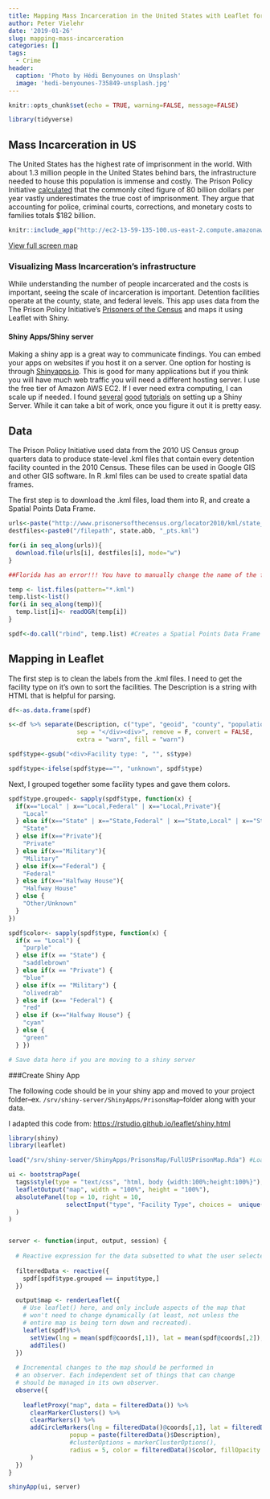 ```yaml
---
title: Mapping Mass Incarceration in the United States with Leaflet for R and Shiny
author: Peter Vielehr
date: '2019-01-26'
slug: mapping-mass-incarceration
categories: []
tags:
  - Crime
header:
  caption: 'Photo by Hédi Benyounes on Unsplash'
  image: 'hedi-benyounes-735849-unsplash.jpg'
---
```



```r
knitr::opts_chunk$set(echo = TRUE, warning=FALSE, message=FALSE)

library(tidyverse)

```


## Mass Incarceration in US

The United States has the highest rate of imprisonment in the world. With about 1.3 million people in the United States behind bars, the infrastructure needed to house this population is immense and costly. The Prison Policy Initiative [calculated](https://www.prisonpolicy.org/reports/money.html) that the commonly cited figure of 80 billion dollars per year vastly underestimates the true cost of imprisonment. They argue that accounting for police, criminal courts, corrections, and monetary costs to families totals \$182 billion. 

```r
knitr::include_app("http://ec2-13-59-135-100.us-east-2.compute.amazonaws.com:3838/PrisonsMap/")
```

[View full screen map](http://ec2-13-59-135-100.us-east-2.compute.amazonaws.com:3838/PrisonsMap/)


### Visualizing Mass Incarceration's infrastructure

While understanding the number of people incarcerated and the costs is important, seeing the scale of incarceration is important. Detention facilities operate at the county, state, and federal levels. This app uses data from the The Prison Policy Initiative's [Prisoners of the Census](www.prisonersofthecensus.org) and maps it using Leaflet with Shiny.

#### Shiny Apps/Shiny server

Making a shiny app is a great way to communicate findings. You can embed your apps on websites if you host it on a server. One option for hosting is through [Shinyapps.io](https://www.shinyapps.io/). This is good for many applications but if you think you will have much web traffic you will need a different hosting server. I use the free tier of Amazon AWS EC2. If I ever need extra computing, I can scale up if needed. I found [several](https://tm3.ghost.io/2017/12/31/deploying-an-r-shiny-app-to-aws/) [good](https://towardsdatascience.com/how-to-host-a-r-shiny-app-on-aws-cloud-in-7-simple-steps-5595e7885722) [tutorials](https://aws.amazon.com/blogs/big-data/running-r-on-aws/) on setting up a Shiny Server. While it can take a bit of work, once you figure it out it is pretty easy.

## Data

The Prison Policy Initiative used data from the 2010 US Census group quarters data to produce state-level .kml files that contain every detention facility counted in the 2010 Census. These files can be used in Google GIS and other GIS software. In R .kml files can be used to create spatial data frames.

The first step is to download the .kml files, load them into R, and create a Spatial Points Data Frame.

```r

urls<-paste("http://www.prisonersofthecensus.org/locator2010/kml/state_pts_", state.abb, ".kml", sep = "" )
destfiles<-paste0("/filepath", state.abb, "_pts.kml")

for(i in seq_along(urls)){
  download.file(urls[i], destfiles[i], mode="w")
} 

##Florida has an error!!! You have to manually change the name of the facility on line 45, remove the "&". 

temp <- list.files(pattern="*.kml")
temp.list<-list()
for(i in seq_along(temp)){
  temp.list[i]<- readOGR(temp[i])
}

spdf<-do.call("rbind", temp.list) #Creates a Spatial Points Data Frame

```

## Mapping in Leaflet

The first step is to clean the labels from the .kml files. I need to get the facility type on it's own to sort the facilities. The Description is a string with HTML that is helpful for parsing. 

```r

df<-as.data.frame(spdf)

s<-df %>% separate(Description, c("type", "geoid", "county", "population"), 
                   sep = "</div><div>", remove = F, convert = FALSE, 
                   extra = "warn", fill = "warn")

spdf$type<-gsub("<div>Facility type: ", "", s$type)

spdf$type<-ifelse(spdf$type=="", "unknown", spdf$type)

```

Next, I grouped together some facility types and gave them colors.

``` r

spdf$type.grouped<- sapply(spdf$type, function(x) {
  if(x=="Local" | x=="Local,Federal" | x=="Local,Private"){
    "Local" 
  } else if(x=="State" | x=="State,Federal" | x=="State,Local" | x=="State,Private") {
    "State"
  } else if(x=="Private"){
    "Private"
  } else if(x=="Military"){
    "Military"
  } else if(x=="Federal") {
    "Federal"
  } else if(x=="Halfway House"){
    "Halfway House"
  } else {
    "Other/Unknown"
  }
})

spdf$color<- sapply(spdf$type, function(x) {
  if(x == "Local") {
    "purple"
  } else if(x == "State") {
    "saddlebrown"
  } else if(x == "Private") {
    "blue"
  } else if(x == "Military") {
    "olivedrab"
  } else if (x== "Federal") {
    "red"
  } else if (x=="Halfway House") {
    "cyan"
  } else {
    "green"
  } })

# Save data here if you are moving to a shiny server
```

###Create Shiny App

The following code should be in your shiny app and moved to your project folder--ex. `/srv/shiny-server/ShinyApps/PrisonsMap`--folder along with your data.

I adapted this code from: [https://rstudio.github.io/leaflet/shiny.html](https://rstudio.github.io/leaflet/shiny.html)

```r
library(shiny)
library(leaflet)

load("/srv/shiny-server/ShinyApps/PrisonsMap/FullUSPrisonMap.Rda") #Load Data

ui <- bootstrapPage(
  tags$style(type = "text/css", "html, body {width:100%;height:100%}"),
  leafletOutput("map", width = "100%", height = "100%"),
  absolutePanel(top = 10, right = 10,
                selectInput("type", "Facility Type", choices =  unique(spdf$type.grouped))
  )
)


server <- function(input, output, session) {
  
  # Reactive expression for the data subsetted to what the user selected
  
  filteredData <- reactive({
    spdf[spdf$type.grouped == input$type,]
  })

  output$map <- renderLeaflet({
    # Use leaflet() here, and only include aspects of the map that
    # won't need to change dynamically (at least, not unless the
    # entire map is being torn down and recreated).
    leaflet(spdf)%>% 
      setView(lng = mean(spdf@coords[,1]), lat = mean(spdf@coords[,2]), zoom = 3)%>% 
      addTiles()
  })
  
  # Incremental changes to the map should be performed in
  # an observer. Each independent set of things that can change
  # should be managed in its own observer.
  observe({
    
    leafletProxy("map", data = filteredData()) %>%
      clearMarkerClusters() %>%
      clearMarkers() %>%
      addCircleMarkers(lng = filteredData()@coords[,1], lat = filteredData()@coords[,2], 
                 popup = paste(filteredData()$Description),
                 #clusterOptions = markerClusterOptions(),
                 radius = 5, color = filteredData()$color, fillOpacity = .9
      )
  })
}

shinyApp(ui, server)

```

